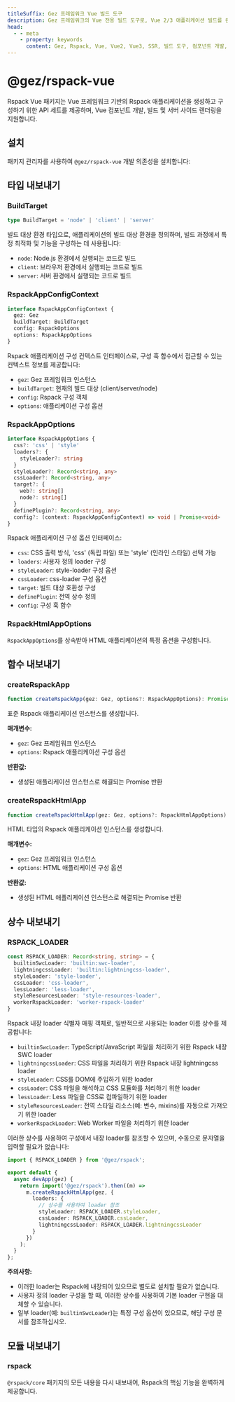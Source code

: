 ```yaml
---
titleSuffix: Gez 프레임워크 Vue 빌드 도구
description: Gez 프레임워크의 Vue 전용 빌드 도구로, Vue 2/3 애플리케이션 빌드를 완벽하게 지원하며, 컴포넌트 개발, SSR 렌더링 및 성능 최적화 등의 기능을 제공합니다.
head:
  - - meta
    - property: keywords
      content: Gez, Rspack, Vue, Vue2, Vue3, SSR, 빌드 도구, 컴포넌트 개발, 서버 사이드 렌더링, 성능 최적화
---
```



# @gez/rspack-vue

Rspack Vue 패키지는 Vue 프레임워크 기반의 Rspack 애플리케이션을 생성하고 구성하기 위한 API 세트를 제공하며, Vue 컴포넌트 개발, 빌드 및 서버 사이드 렌더링을 지원합니다.

## 설치

패키지 관리자를 사용하여 `@gez/rspack-vue` 개발 의존성을 설치합니다:

<PackageManagerTabs command="install @gez/rspack-vue -D" />

## 타입 내보내기

### BuildTarget

```ts
type BuildTarget = 'node' | 'client' | 'server'
```

빌드 대상 환경 타입으로, 애플리케이션의 빌드 대상 환경을 정의하며, 빌드 과정에서 특정 최적화 및 기능을 구성하는 데 사용됩니다:
- `node`: Node.js 환경에서 실행되는 코드로 빌드
- `client`: 브라우저 환경에서 실행되는 코드로 빌드
- `server`: 서버 환경에서 실행되는 코드로 빌드

### RspackAppConfigContext

```ts
interface RspackAppConfigContext {
  gez: Gez
  buildTarget: BuildTarget
  config: RspackOptions
  options: RspackAppOptions
}
```

Rspack 애플리케이션 구성 컨텍스트 인터페이스로, 구성 훅 함수에서 접근할 수 있는 컨텍스트 정보를 제공합니다:
- `gez`: Gez 프레임워크 인스턴스
- `buildTarget`: 현재의 빌드 대상 (client/server/node)
- `config`: Rspack 구성 객체
- `options`: 애플리케이션 구성 옵션

### RspackAppOptions

```ts
interface RspackAppOptions {
  css?: 'css' | 'style'
  loaders?: {
    styleLoader?: string
  }
  styleLoader?: Record<string, any>
  cssLoader?: Record<string, any>
  target?: {
    web?: string[]
    node?: string[]
  }
  definePlugin?: Record<string, any>
  config?: (context: RspackAppConfigContext) => void | Promise<void>
}
```

Rspack 애플리케이션 구성 옵션 인터페이스:
- `css`: CSS 출력 방식, 'css' (독립 파일) 또는 'style' (인라인 스타일) 선택 가능
- `loaders`: 사용자 정의 loader 구성
- `styleLoader`: style-loader 구성 옵션
- `cssLoader`: css-loader 구성 옵션
- `target`: 빌드 대상 호환성 구성
- `definePlugin`: 전역 상수 정의
- `config`: 구성 훅 함수

### RspackHtmlAppOptions

`RspackAppOptions`를 상속받아 HTML 애플리케이션의 특정 옵션을 구성합니다.

## 함수 내보내기

### createRspackApp

```ts
function createRspackApp(gez: Gez, options?: RspackAppOptions): Promise<App>
```

표준 Rspack 애플리케이션 인스턴스를 생성합니다.

**매개변수:**
- `gez`: Gez 프레임워크 인스턴스
- `options`: Rspack 애플리케이션 구성 옵션

**반환값:**
- 생성된 애플리케이션 인스턴스로 해결되는 Promise 반환

### createRspackHtmlApp

```ts
function createRspackHtmlApp(gez: Gez, options?: RspackHtmlAppOptions): Promise<App>
```

HTML 타입의 Rspack 애플리케이션 인스턴스를 생성합니다.

**매개변수:**
- `gez`: Gez 프레임워크 인스턴스
- `options`: HTML 애플리케이션 구성 옵션

**반환값:**
- 생성된 HTML 애플리케이션 인스턴스로 해결되는 Promise 반환

## 상수 내보내기
### RSPACK_LOADER

```ts
const RSPACK_LOADER: Record<string, string> = {
  builtinSwcLoader: 'builtin:swc-loader',
  lightningcssLoader: 'builtin:lightningcss-loader',
  styleLoader: 'style-loader',
  cssLoader: 'css-loader',
  lessLoader: 'less-loader',
  styleResourcesLoader: 'style-resources-loader',
  workerRspackLoader: 'worker-rspack-loader'
}
```

Rspack 내장 loader 식별자 매핑 객체로, 일반적으로 사용되는 loader 이름 상수를 제공합니다:

- `builtinSwcLoader`: TypeScript/JavaScript 파일을 처리하기 위한 Rspack 내장 SWC loader
- `lightningcssLoader`: CSS 파일을 처리하기 위한 Rspack 내장 lightningcss loader
- `styleLoader`: CSS를 DOM에 주입하기 위한 loader
- `cssLoader`: CSS 파일을 해석하고 CSS 모듈화를 처리하기 위한 loader
- `lessLoader`: Less 파일을 CSS로 컴파일하기 위한 loader
- `styleResourcesLoader`: 전역 스타일 리소스(예: 변수, mixins)를 자동으로 가져오기 위한 loader
- `workerRspackLoader`: Web Worker 파일을 처리하기 위한 loader

이러한 상수를 사용하여 구성에서 내장 loader를 참조할 수 있으며, 수동으로 문자열을 입력할 필요가 없습니다:

```ts title="src/entry.node.ts"
import { RSPACK_LOADER } from '@gez/rspack';

export default {
  async devApp(gez) {
    return import('@gez/rspack').then((m) =>
      m.createRspackHtmlApp(gez, {
        loaders: {
          // 상수를 사용하여 loader 참조
          styleLoader: RSPACK_LOADER.styleLoader,
          cssLoader: RSPACK_LOADER.cssLoader,
          lightningcssLoader: RSPACK_LOADER.lightningcssLoader
        }
      })
    );
  }
};
```

**주의사항:**
- 이러한 loader는 Rspack에 내장되어 있으므로 별도로 설치할 필요가 없습니다.
- 사용자 정의 loader 구성을 할 때, 이러한 상수를 사용하여 기본 loader 구현을 대체할 수 있습니다.
- 일부 loader(예: `builtinSwcLoader`)는 특정 구성 옵션이 있으므로, 해당 구성 문서를 참조하십시오.

## 모듈 내보내기

### rspack

`@rspack/core` 패키지의 모든 내용을 다시 내보내어, Rspack의 핵심 기능을 완벽하게 제공합니다.
```